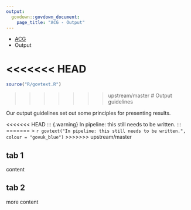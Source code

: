 ```yaml
---
output: 
  govdown::govdown_document:
    page_title: "ACG - Output"
---
```


::: {.breadcrumbs}
* [ACG](index.html)
* Output
:::

<<<<<<< HEAD
=======
``` r
source("R/govtext.R")
```


>>>>>>> upstream/master
# Output guidelines

::: {.lead-para}
Our output guidelines set out some principles for presenting results.
:::

<<<<<<< HEAD
::: {.warning}
In pipeline: this still needs to be written.
:::
=======
> `r govtext("In pipeline: this still needs to be written.", colour = "govuk_blue")`
>>>>>>> upstream/master


## tab 1

content

## tab 2

more content

